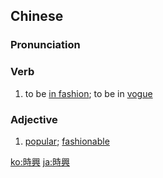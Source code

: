 {{also|时兴}}
==Chinese==
{{zh-forms|s=时兴}}

===Pronunciation===
{{zh-pron
|m=shíxīng
|c=si4 hing1
|mn=qz,xm:sî-heng/zz:sî-hèng
|cat=v,a
}}

===Verb===
{{zh-verb}}

# to be [[in fashion]]; to be in [[vogue]]

===Adjective===
{{zh-adj}}

# [[popular]]; [[fashionable]]

[[ko:時興]]
[[ja:時興]]